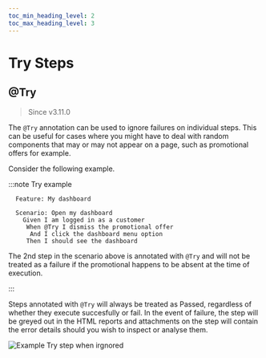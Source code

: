 ```yaml
--- 
toc_min_heading_level: 2
toc_max_heading_level: 3
---
```



# Try Steps

## @Try

> Since <Link to="https://github.com/gwen-interpreter/gwen-web/releases/tag/v3.11.0">v3.11.0</Link>

The `@Try` annotation can be used to ignore failures on individual steps. This can be useful for cases where you might have to deal with random components that may or may not appear on a page, such as promotional offers for example.

Consider the following example.

:::note Try example

```gherkin {5}
  Feature: My dashboard

  Scenario: Open my dashboard
    Given I am logged in as a customer
     When @Try I dismiss the promotional offer
      And I click the dashboard menu option 
     Then I should see the dashboard
```

The 2nd step in the scenario above is annotated with `@Try` and will not be treated as a failure if the promotional happens to be absent at the time of execution.

:::

Steps annotated with `@Try` will always be treated as Passed, regardless of whether they execute succesfully or fail. In the event of failure, the step will be greyed out in the HTML reports and attachments on the step will contain the error details should you wish to inspect or analyse them.

![Example Try step when irgnored](/img/reports/sample-html-try-step.png)

